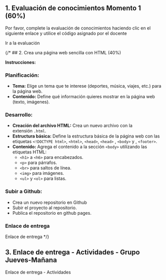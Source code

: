 
## 1. Evaluación de conocimientos Momento 1 (60%)

Por favor, complete la evaluación de conocimientos haciendo clic en el siguiente enlace y utilice el código asignado por el docente

<Link href="https://quizizz.com/join" target="_blank"> Ir a la evaluación </Link>

{/* ## 2. Crea una página web sencilla con HTML (40%)

**Instrucciones:**

### **Planificación:**

-   **Tema:** Elige un tema que te interese (deportes, música, viajes, etc.) para la página web.
-   **Contenido:** Define qué información quieres mostrar en la página web (texto, imágenes).

### **Desarrollo:**

-   **Creación del archivo HTML:** Crea un nuevo archivo con la extensión `.html`.
-   **Estructura básica:** Define la estructura básica de la página web con las etiquetas `<!DOCTYPE html>`, `<html>`, `<head>`, `<head>` , `<body>` y , `<footer>`.
-   **Contenido:** Agrega el contenido a la sección `<body>` utilizando las etiquetas HTML:
    -   `<h1>` a `<h6>` para encabezados.
    -   `<p>` para párrafos.
    -   `<br>` para saltos de línea.
    -   `<img>` para imágenes.
    -   `<ul>` y `<ol>` para listas.        

### **Subir a Github:**

-   Crea un nuevo repositorio en Github 
-   Subir el proyecto al repositorio.
-   Publica el repositorio en github pages.

### **Enlace de entrega**

<Link href="https://docs.google.com/spreadsheets/d/1P3AEZ3_sZcMoElEE8knT-K8_RTZecHjMT6mCMv_kLYU/edit?usp=sharing" target="_blank"> Enlace de entrega </Link> */}


## 3. **Enlace de entrega - Actividades - Grupo Jueves-Mañana**

<Link href="https://docs.google.com/spreadsheets/d/1hllXMet6rXKLPfBbps04LAayxochBDY5XTp0E_bepWU/edit?usp=sharing" target="_blank"> Enlace de entrega - Actividades</Link>

